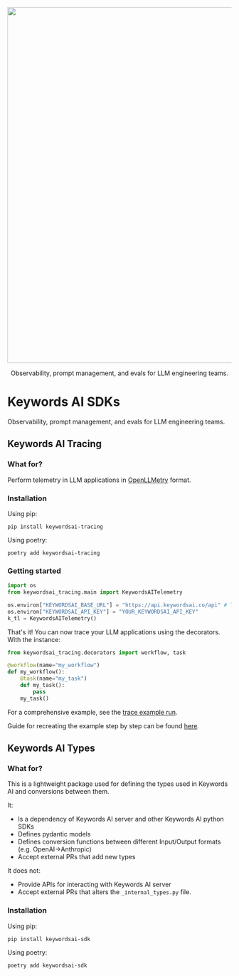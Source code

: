 <p align="center">
<a href="https://www.keywordsai.co">
<img width="800" src="https://keywordsai-static.s3.us-east-1.amazonaws.com/social_media_images/logo-header.jpg">
</a>
</p>
<p align="center">
  <p align="center">Observability, prompt management, and evals for LLM engineering teams.</p>
</p>

# Keywords AI SDKs

Observability, prompt management, and evals for LLM engineering teams.

## Keywords AI Tracing

### What for?
Perform telemetry in LLM applications in [OpenLLMetry](https://github.com/traceloop/openllmetry) format.

### Installation
Using pip:
```
pip install keywordsai-tracing
```
Using poetry:
```
poetry add keywordsai-tracing
```
### Getting started
```python
import os
from keywordsai_tracing.main import KeywordsAITelemetry

os.environ["KEYWORDSAI_BASE_URL"] = "https://api.keywordsai.co/api" # This is also the default value if not explicitly set
os.environ["KEYWORDSAI_API_KEY"] = "YOUR_KEYWORDSAI_API_KEY"
k_tl = KeywordsAITelemetry()
```
That's it! You can now trace your LLM applications using the decorators.
With the instance:
```python
from keywordsai_tracing.decorators import workflow, task

@workflow(name="my_workflow")
def my_workflow():
    @task(name="my_task")
    def my_task():
        pass
    my_task()
```
For a comprehensive example, see the [trace example run](https://github.com/Keywords-AI/keywordsai_sdks/blob/main/python-sdks/keywordsai-tracing/tests/tracing_tests/basic_workflow_test.py).

Guide for recreating the example step by step can be found [here](https://github.com/Keywords-AI/keywordsai_sdks/blob/main/python-sdks/keywordsai-tracing/README.md).

## Keywords AI Types
### What for?
This is a lightweight package used for defining the types used in Keywords AI and conversions between them.

It:
- Is a dependency of Keywords AI server and other Keywords AI python SDKs
- Defines pydantic models
- Defines conversion functions between different Input/Output formats (e.g. OpenAI->Anthropic)
- Accept external PRs that add new types

It does not:
- Provide APIs for interacting with Keywords AI server
- Accept external PRs that alters the `_internal_types.py` file.

### Installation

Using pip:
```
pip install keywordsai-sdk
```
Using poetry:
```
poetry add keywordsai-sdk
```

